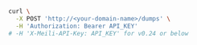 <CodeGroup>

```bash cURL
curl \
  -X POST 'http://<your-domain-name>/dumps' \
  -H 'Authorization: Bearer API_KEY'
# -H 'X-Meili-API-Key: API_KEY' for v0.24 or below
```

</CodeGroup>
